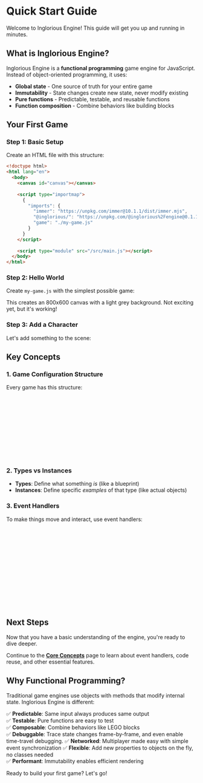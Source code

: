 

<Meta of={QuickStart} />

# Quick Start Guide

Welcome to Inglorious Engine! This guide will get you up and running in minutes.

## What is Inglorious Engine?

Inglorious Engine is a **functional programming** game engine for JavaScript. Instead of object-oriented programming, it uses:
- **Global state** - One source of truth for your entire game
- **Immutability** - State changes create new state, never modify existing
- **Pure functions** - Predictable, testable, and reusable functions
- **Function composition** - Combine behaviors like building blocks

## Your First Game

### Step 1: Basic Setup

Create an HTML file with this structure:

```html
<!doctype html>
<html lang="en">
  <body>
    <canvas id="canvas"></canvas>
    
    <script type="importmap">
      {
        "imports": {
          "immer": "https://unpkg.com/immer@10.1.1/dist/immer.mjs",
          "@inglorious/": "https://unpkg.com/@inglorious%2Fengine@0.1.1/src/",
          "game": "./my-game.js"
        }
      }
    </script>
    
    <script type="module" src="/src/main.js"></script>
  </body>
</html>
```

### Step 2: Hello World

Create `my-game.js` with the simplest possible game:

<Source dark code={helloWorld} />

<Canvas of={QuickStart.HelloWorld} />

This creates an 800x600 canvas with a light grey background. Not exciting yet, but it's working!

### Step 3: Add a Character

Let's add something to the scene:

<Source dark code={firstGame} />

<Canvas of={QuickStart.FirstGame} />

## Key Concepts

### 1. Game Configuration Structure

Every game has this structure:
```javascript
export default {
  // Static definitions - never change
  types: {
    // Define what kinds of objects exist
  },
  
  // Dynamic state - changes during gameplay
  instances: {
    // Actual objects in the scene
  }
}
```

### 2. Types vs Instances

- **Types**: Define what something *is* (like a blueprint)
- **Instances**: Define specific *examples* of that type (like actual objects)

### 3. Event Handlers

To make things move and interact, use event handlers:

```javascript
types: {
  character: {
    // Drawing logic here
    draw(ctx, instance) { /* ... */ },
    
    // Event handlers here
    events: {
      'game:update': (instance, event, { dt, config, instances }) => {
        // This runs every frame
        // Update position, velocity, etc.
      }
    }
  }
}
```

## Next Steps

Now that you have a basic understanding of the engine, you're ready to dive deeper.

Continue to the **[Core Concepts](/docs/engine--docs)** page to learn about event handlers, code reuse, and other essential features.

## Why Functional Programming?

Traditional game engines use objects with methods that modify internal state. Inglorious Engine is different:

✅ **Predictable**: Same input always produces same output  
✅ **Testable**: Pure functions are easy to test  
✅ **Composable**: Combine behaviors like LEGO blocks  
✅ **Debuggable**: Trace state changes frame-by-frame, and even enable time-travel debugging.
✅ **Networked**: Multiplayer made easy with simple event synchronization
✅ **Flexible**: Add new properties to objects on the fly, no classes needed  
✅ **Performant**: Immutability enables efficient rendering  

Ready to build your first game? Let's go!
